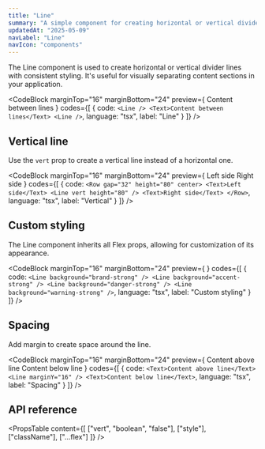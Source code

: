 ```yaml
---
title: "Line"
summary: "A simple component for creating horizontal or vertical divider lines with consistent styling."
updatedAt: "2025-05-09"
navLabel: "Line"
navIcon: "components"
---
```


The Line component is used to create horizontal or vertical divider lines with consistent styling. It's useful for visually separating content sections in your application.

<CodeBlock
  marginTop="16"
  marginBottom="24"
  preview={
    <Column gap="24" fillWidth horizontal="center">
      <Line />
      <Text variant="code-default-m">Content between lines</Text>
      <Line />
    </Column>
  }
  codes={[
    {
      code:
`<Line />
<Text>Content between lines</Text>
<Line />`,
      language: "tsx",
      label: "Line"
    }
  ]}
/>

## Vertical line

Use the `vert` prop to create a vertical line instead of a horizontal one.

<CodeBlock
  marginTop="16"
  marginBottom="24"
  preview={
    <Row gap="32" height="80" center>
      <Text>Left side</Text>
      <Line vert height="80" />
      <Text>Right side</Text>
    </Row>
  }
  codes={[
    {
      code:
`<Row gap="32" height="80" center>
    <Text>Left side</Text>
    <Line vert height="80" />
    <Text>Right side</Text>
</Row>`,
      language: "tsx",
      label: "Vertical"
    }
  ]}
/>

## Custom styling

The Line component inherits all Flex props, allowing for customization of its appearance.

<CodeBlock
  marginTop="16"
  marginBottom="24"
  preview={
    <Column gap="32" paddingY="24" fillWidth>
      <Line background="brand-strong" />
      <Line background="accent-strong" />
      <Line background="danger-strong" />
      <Line background="warning-strong" />
    </Column>
  }
  codes={[
    {
      code:
`<Line background="brand-strong" />
<Line background="accent-strong" />
<Line background="danger-strong" />
<Line background="warning-strong" />`,
      language: "tsx",
      label: "Custom styling"
    }
  ]}
/>

## Spacing

Add margin to create space around the line.

<CodeBlock
  marginTop="16"
  marginBottom="24"
  preview={
    <Column gap="8" fillWidth>
      <Text>Content above line</Text>
      <Line marginY="16" />
      <Text>Content below line</Text>
    </Column>
  }
  codes={[
    {
      code:
`<Text>Content above line</Text>
<Line marginY="16" />
<Text>Content below line</Text>`,
      language: "tsx",
      label: "Spacing"
    }
  ]}
/>

## API reference

<PropsTable
  content={[
    ["vert", "boolean", "false"],
    ["style"],
    ["className"],
    ["...flex"]
  ]}
/>